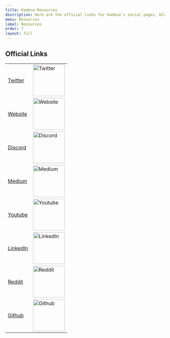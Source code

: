 ```yaml
---
title: Kadena Resources
description: Here are the official links for Kadena's social pages, blog, and developer resources
menu: Resources
label: Resources
order: 7
layout: full
---
```


## Official Links

|                                                                    |                                                                          |
| ------------------------------------------------------------------ | ------------------------------------------------------------------------ |
| [Twitter](https://twitter.com/kadena_io)                           | <img img width="100px" src="/assets/docs/twitter.png" alt="Twitter" />   |
| [Website](https://kadena.io/)                                      | <img img width="100px" src="/assets/docs/website.png" alt="Website" />   |
| [Discord](https://discord.gg/jRn8GwcFCj)                           | <img img width="100px" src="/assets/docs/discord.png" alt="Discord" />   |
| [Medium](https://medium.com/kadena-io)                             | <img img width="100px" src="/assets/docs/medium.png" alt="Medium" />     |
| [Youtube](https://www.youtube.com/kadenablockchain)                | <img img width="100px" src="/assets/docs/youtube.png" alt="Youtube" />   |
| [LinkedIn](https://www.linkedin.com/company/kadena-llc/mycompany/) | <img img width="100px" src="/assets/docs/linkedin.png" alt="LinkedIn" /> |
| [Reddit](https://www.reddit.com/r/kadena/)                         | <img img width="100px" src="/assets/docs/reddit.png" alt="Reddit" />     |
| [Github](https://github.com/kadena-community)                      | <img img width="100px" src="/assets/docs/github.png" alt="Github" />     |
